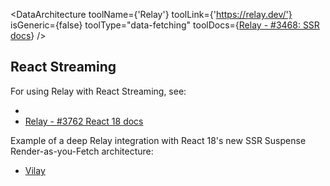 
<DataArchitecture
  toolName={'Relay'}
  toolLink={'https://relay.dev/'}
  isGeneric={false}
  toolType="data-fetching"
  toolDocs={<a href="https://github.com/facebook/relay/issues/3468#issuecomment-824872147">Relay - #3468: SSR docs</a>}
/>

## React Streaming

For using Relay with React Streaming, see:
 - <Link href="/stream#initial-data-after-streaming" />
 - [Relay - #3762 React 18 docs](https://github.com/facebook/relay/issues/3762)

Example of a deep Relay integration with React 18's new SSR Suspense Render-as-you-Fetch architecture:
 - [Vilay](https://github.com/XiNiHa/vilay)
